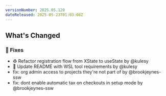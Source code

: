 ```yaml
---
versionNumber: 2025.05.120
dateReleased: 2025-05-23T01:03:08Z
---
```


## What's Changed
### 🔧 Fixes
* ♻️ Refactor registration flow from XState to useState by @kulesy
* 📝 Update README with WSL tool requirements by @kulesy
* fix: org admin access to projects they're not part of by @brookjeynes-ssw
* fix: dont enable automatic tax on checkouts in setup mode by @brookjeynes-ssw

